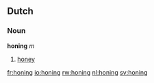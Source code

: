 ==Dutch==
===Noun===
'''honing''' ''m''

# [[honey]]

[[fr:honing]]
[[io:honing]]
[[rw:honing]]
[[nl:honing]]
[[sv:honing]]